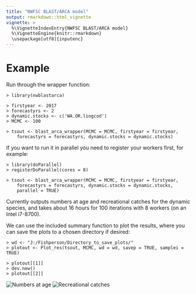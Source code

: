 ```yaml
---
title: "NWFSC BLAST/ARCA model"
output: rmarkdown::html_vignette
vignette: >
  %\VignetteIndexEntry{NWFSC BLAST/ARCA model}
  %\VignetteEngine{knitr::rmarkdown}
  \usepackage[utf8]{inputenc}
---
```


# Example #
    
Run through the wrapper function:

    > library(nwblastarca)

    > firstyear <- 2017
    > forecastyrs <- 2
    > dynamic.stocks <- c('WA.OR.lingcod')
    > MCMC <- 100

    > tsout <- blast_arca_wrapper(MCMC = MCMC, firstyear = firstyear, 
        forecastyrs = forecastyrs, dynamic.stocks = dynamic.stocks)

If you want to run it in parallel you need to register your workers first, for
example:

    > library(doParallel)
    > registerDoParallel(cores = 8)
        
    > tsout <- blast_arca_wrapper(MCMC = MCMC, firstyear = firstyear, 
        forecastyrs = forecastyrs, dynamic.stocks = dynamic.stocks, 
        parallel = TRUE)

Currently outputs numbers at age and recreational catches for the dynamic 
species, and takes about 16 hours for 100 iterations with 8 workers (on an Intel
i7-8700).

We can use the included summary function to plot the results, where you can
save the plots to a chosen directory if desired:
    
    > wd <- "J:/Fishperson/Directory_to_save_plots/"
    > plotout <- Plot_res(tsout, MCMC, wd = wd, savep = TRUE, samplei = TRUE)

    > plotout[[1]]
    > dev.new()
    > plotout[[2]]

![Numbers at age](NAA.png)
![Recreational catches](reccatches.png)
